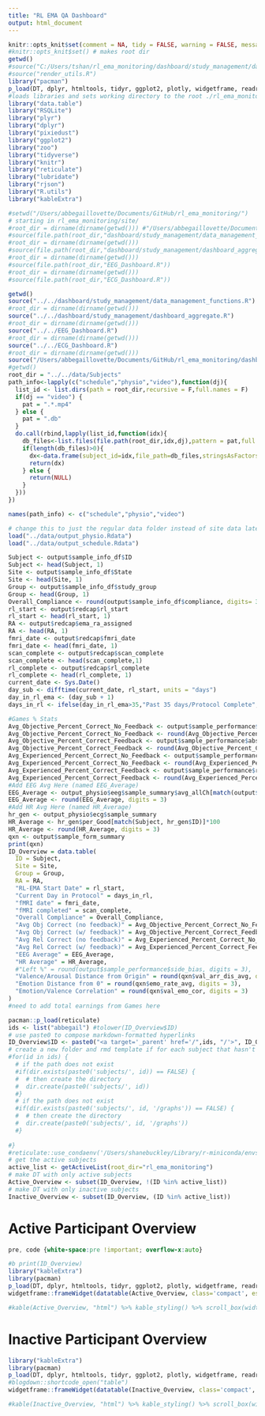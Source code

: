 ```yaml
---
title: "RL EMA QA Dashboard"
output: html_document
---
```


```r
knitr::opts_knit$set(comment = NA, tidy = FALSE, warning = FALSE, message = FALSE, root.dir = '../..')
#knitr::opts_knit$set() # makes root dir
getwd()
#source("C:/Users/tshan/rl_ema_monitoring/dashboard/study_management/data_management_functions.R")
#source("render_utils.R")
library("pacman")
p_load(DT, dplyr, htmltools, tidyr, ggplot2, plotly, widgetframe, readr)
#loads libraries and sets working directory to the root ./rl_ema_monitoring
library("data.table")
library("RSQLite")
library("plyr")
library("dplyr")
library("pixiedust")
library("ggplot2")
library("zoo")
library("tidyverse")
library("knitr")
library("reticulate")
library("lubridate")
library("rjson")
library("R.utils")
library("kableExtra")
```

```r

#setwd("/Users/abbegaillovette/Documents/GitHub/rl_ema_monitoring/")
# starting in rl_ema_monitoring/site/
#root_dir = dirname(dirname(getwd())) #"/Users/abbegaillovette/Documents/GitHub/rl_ema_monitoring/"
#source(file.path(root_dir,"dashboard/study_management/data_management_functions.R"))
#root_dir = dirname(dirname(getwd()))
#source(file.path(root_dir,"dashboard/study_management/dashboard_aggregate.R"))
#root_dir = dirname(dirname(getwd()))
#source(file.path(root_dir,"EEG_Dashboard.R"))
#root_dir = dirname(dirname(getwd()))
#source(file.path(root_dir,"ECG_Dashboard.R"))

getwd()
source("../../dashboard/study_management/data_management_functions.R")
#root_dir = dirname(dirname(getwd()))
source("../../dashboard/study_management/dashboard_aggregate.R")
#root_dir = dirname(dirname(getwd()))
source("../../EEG_Dashboard.R")
#root_dir = dirname(dirname(getwd()))
source("../../ECG_Dashboard.R")
#root_dir = dirname(dirname(getwd()))
source("/Users/abbegaillovette/Documents/GitHub/rl_ema_monitoring/dashboard/study_management/RC_pull.R")
#getwd()
root_dir = "../../data/Subjects"
path_info<-lapply(c("schedule","physio","video"),function(dj){
  list_id <- list.dirs(path = root_dir,recursive = F,full.names = F)
  if(dj == "video") {
    pat = ".*.mp4"
  } else {
    pat = ".db"
  }
  do.call(rbind,lapply(list_id,function(idx){
    db_files<-list.files(file.path(root_dir,idx,dj),pattern = pat,full.names = T,recursive = F,include.dirs = F)
    if(length(db_files)>0){
      dx<-data.frame(subject_id=idx,file_path=db_files,stringsAsFactors = F)
      return(dx)
    } else {
      return(NULL)
    }
  }))
})

names(path_info) <- c("schedule","physio","video")

# change this to just the regular data folder instead of site data later
load("../data/output_physio.Rdata")
load("../data/output_schedule.Rdata")

Subject <- output$sample_info_df$ID
Subject <- head(Subject, 1)
Site <- output$sample_info_df$State
Site <- head(Site, 1)
Group <- output$sample_info_df$study_group
Group <- head(Group, 1)
Overall_Compliance <- round(output$sample_info_df$compliance, digits= 3)
rl_start <- output$redcap$rl_start
rl_start <- head(rl_start, 1)
RA <- output$redcap$ema_ra_assigned
RA <- head(RA, 1)
fmri_date <- output$redcap$fmri_date
fmri_date <- head(fmri_date, 1)
scan_complete <- output$redcap$scan_complete
scan_complete <- head(scan_complete,1)
rl_complete <- output$redcap$rl_complete
rl_complete <- head(rl_complete, 1)
current_date <- Sys.Date()
day_sub <- difftime(current_date, rl_start, units = "days")
day_in_rl_ema <- (day_sub + 1)
days_in_rl <- ifelse(day_in_rl_ema>35,"Past 35 days/Protocol Complete",day_in_rl_ema)

#Games % Stats
Avg_Objective_Percent_Correct_No_Feedback <- output$sample_performance$abs_accurate_nofeed
Avg_Objective_Percent_Correct_No_Feedback <- round(Avg_Objective_Percent_Correct_No_Feedback, digits = 3)
Avg_Objective_Percent_Correct_Feedback <- output$sample_performance$abs_accurate_feed
Avg_Objective_Percent_Correct_Feedback <- round(Avg_Objective_Percent_Correct_Feedback, digits = 3)
Avg_Experienced_Percent_Correct_No_Feedback <- output$sample_performance$relative_accuracy_nofeed
Avg_Experienced_Percent_Correct_No_Feedback <- round(Avg_Experienced_Percent_Correct_No_Feedback, digits = 3)
Avg_Experienced_Percent_Correct_Feedback <- output$sample_performance$relative_accuracy_feed
Avg_Experienced_Percent_Correct_Feedback <- round(Avg_Experienced_Percent_Correct_Feedback, digits = 3)
#Add EEG Avg Here (named EEG_Average)
EEG_Average <- output_physio$eeg$sample_summary$avg_allCh[match(output$sample_info_df$ID, output_physio$eeg$sample_summary$ID)]
EEG_Average <- round(EEG_Average, digits = 3)
#Add HR Avg Here (named HR_Average)
hr_gen <- output_physio$ecg$sample_summary
HR_Average <- hr_gen$per_Good[match(Subject, hr_gen$ID)]*100
HR_Average <- round(HR_Average, digits = 3)
qxn <- output$sample_form_summary
print(qxn)
ID_Overview = data.table(
  ID = Subject,
  Site = Site,
  Group = Group,
  RA = RA,
  "RL-EMA Start Date" = rl_start,
  "Current Day in Protocol" = days_in_rl,
  "fMRI date" = fmri_date,
  "fMRI completed" = scan_complete,
  "Overall Compliance" = Overall_Compliance,
  "Avg Obj Correct (no feedback)" = Avg_Objective_Percent_Correct_No_Feedback,
  "Avg Obj Correct (w/ feedback)" = Avg_Objective_Percent_Correct_Feedback,
  "Avg Rel Correct (no feedback)" = Avg_Experienced_Percent_Correct_No_Feedback,
  "Avg Rel Correct (w/ feedback)" = Avg_Experienced_Percent_Correct_Feedback,
  "EEG Average" = EEG_Average,
  "HR Average" = HR_Average,
  #"Left %" = round(output$sample_performance$side_bias, digits = 3),
  "Valence/Arousal Distance from Origin" = round(qxn$val_arr_dis_avg, digits = 3),
  "Emotion Distance from 0" = round(qxn$emo_rate_avg, digits = 3),
  "Emotion/Valence Correlation" = round(qxn$val_emo_cor, digits = 3)
)
#need to add total earnings from Games here
```

```r
pacman::p_load(reticulate)
ids <- list("abbegail") #tolower(ID_Overview$ID)
# use paste0 to compose markdown-formatted hyperlinks
ID_Overview$ID <- paste0("<a target='_parent' href='/",ids, "/'>", ID_Overview$ID, "</a>") # subjects/
# create a new folder and rmd template if for each subject that hasn't been initialized
#for(id in ids) {
  # if the path does not exist
  #if(dir.exists(paste0('subjects/', id)) == FALSE) {
  #  # then create the directory
  #  dir.create(paste0('subjects/', id))
  #}
  # if the path does not exist
  #if(dir.exists(paste0('subjects/', id, '/graphs')) == FALSE) {
  #  # then create the directory
  #  dir.create(paste0('subjects/', id, '/graphs'))
  #}
  
#}
#reticulate::use_condaenv('/Users/shanebuckley/Library/r-miniconda/envs/r-reticulate')
# get the active subjects
active_list <- getActiveList(root_dir="rl_ema_monitoring")
# make DT with only active subjects
Active_Overview <- subset(ID_Overview, !(ID %in% active_list))
# make DT with only inactive subjects
Inactive_Overview <- subset(ID_Overview, (ID %in% active_list))

```

# Active Participant Overview
```css
pre, code {white-space:pre !important; overflow-x:auto}
```

```r
#b print(ID_Overview)
library("kableExtra")
library(pacman)
p_load(DT, dplyr, htmltools, tidyr, ggplot2, plotly, widgetframe, readr)
widgetframe::frameWidget(datatable(Active_Overview, class='compact', escape=1, selection='none', extensions = "Scroller", options = list(scrollX = TRUE, scroller = TRUE))) # Active 

#kable(Active_Overview, "html") %>% kable_styling() %>% scroll_box(width = "100%") 
```

# Inactive Participant Overview

```r
library("kableExtra")
library(pacman)
p_load(DT, dplyr, htmltools, tidyr, ggplot2, plotly, widgetframe, readr)
#blogdown::shortcode_open("table")
widgetframe::frameWidget(datatable(Inactive_Overview, class='compact', escape=1, selection='none', extensions = "Scroller", options = list(scrollX = TRUE, scroller = TRUE)))

#kable(Inactive_Overview, "html") %>% kable_styling() %>% scroll_box(width = "100%") 
```
